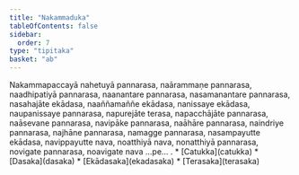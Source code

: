 ```yaml
---
title: "Nakammaduka"
tableOfContents: false
sidebar:
  order: 7
type: "tipitaka"
basket: "ab"
---
```



<DynamicBreadcrumb />

<Division number="406">

<Paragraph number="1226">
Nakammapaccayā nahetuyā pannarasa, naārammaṇe pannarasa, naadhipatiyā pannarasa, naanantare pannarasa, nasamanantare pannarasa, nasahajāte ekādasa, naaññamaññe ekādasa, nanissaye ekādasa, naupanissaye pannarasa, napurejāte terasa, napacchājāte pannarasa, naāsevane pannarasa, navipāke pannarasa, naāhāre pannarasa, naindriye pannarasa, najhāne pannarasa, namagge pannarasa, nasampayutte ekādasa, navippayutte nava, noatthiyā nava, nonatthiyā pannarasa, novigate pannarasa, noavigate nava …pe… .

</Paragraph>
</Division>

<TableOfContents>
* [Catukka](catukka)
* [Dasaka](dasaka)
* [Ekādasaka](ekadasaka)
* [Terasaka](terasaka)
</TableOfContents>